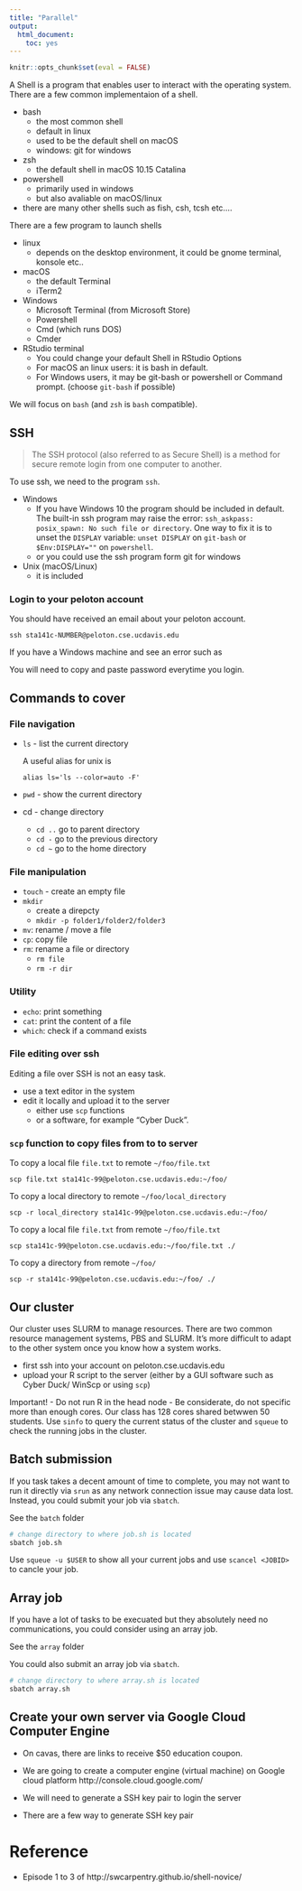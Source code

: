 ```yaml
---
title: "Parallel"
output: 
  html_document: 
    toc: yes
---
```


```r
knitr::opts_chunk$set(eval = FALSE)
```

A Shell is a program that enables user to interact with the operating system. There are a few common implementaion of a shell.

- bash
  - the most common shell
  - default in linux
  - used to be the default shell on macOS
  - windows: git for windows
- zsh
  - the default shell in macOS 10.15 Catalina
- powershell
  - primarily used in windows
  - but also avaliable on macOS/linux
- there are many other shells such as fish, csh, tcsh etc....


There are a few program to launch shells

- linux
  - depends on the desktop environment, it could be gnome terminal, konsole etc..
- macOS
  - the default Terminal
  - iTerm2
- Windows
  - Microsoft Terminal (from Microsoft Store)
  - Powershell
  - Cmd (which runs DOS)
  - Cmder
- RStudio terminal
  - You could change your default Shell in RStudio Options
  - For macOS an linux users: it is bash in default.
  - For Windows users, it may be git-bash or powershell or Command prompt. (choose `git-bash` if possible)


We will focus on `bash` (and `zsh` is `bash` compatible).


## SSH

> The SSH protocol (also referred to as Secure Shell) is a method for secure remote login from one computer to another.

To use ssh, we need to the program `ssh`. 

- Windows
  - If you have Windows 10 the program should be included in default.
    The built-in ssh program may raise the error: `ssh_askpass: posix_spawn: No such file or directory`.
    One way to fix it is to unset the `DISPLAY` variable: 
    `unset DISPLAY` on `git-bash` or `$Env:DISPLAY=""` on `powershell`.
  - or you could use the ssh program form git for windows
- Unix (macOS/Linux)
  - it is included


### Login to your peloton account

You should have received an email about your peloton account.

```
ssh sta141c-NUMBER@peloton.cse.ucdavis.edu
```

If you have a Windows machine and see an error such as 

You will need to copy and paste password everytime you login.



## Commands to cover

### File navigation

- `ls` - list the current directory
  
  A useful alias for unix is
  ```
  alias ls='ls --color=auto -F'
  ```
  
- `pwd` - show the current directory
- cd  - change directory

  - `cd ..` go to parent directory
  - `cd -` go to the previous directory
  - `cd ~` go to the home directory


### File manipulation

- `touch` - create an empty file
- `mkdir` 
  - create a direpcty
  - `mkdir -p folder1/folder2/folder3`
- `mv`: rename / move a file
- `cp`: copy file
- `rm`: rename a file or directory
  - `rm file`
  - `rm -r dir` 

### Utility

- `echo`: print something
- `cat`: print the content of a file
- `which`: check if a command exists


  
### File editing over ssh


Editing a file over SSH is not an easy task. 

- use a text editor in the system
- edit it locally and upload it to the server
  - either use `scp` functions 
  - or a software, for example "Cyber Duck".


### `scp` function to copy files from to to server

To copy a local file `file.txt` to remote `~/foo/file.txt`
```
scp file.txt sta141c-99@peloton.cse.ucdavis.edu:~/foo/
```

To copy a local directory to remote `~/foo/local_directory`
```
scp -r local_directory sta141c-99@peloton.cse.ucdavis.edu:~/foo/
```

To copy a local file `file.txt` from remote `~/foo/file.txt`
```
scp sta141c-99@peloton.cse.ucdavis.edu:~/foo/file.txt ./
```

To copy a directory from remote `~/foo/`
```
scp -r sta141c-99@peloton.cse.ucdavis.edu:~/foo/ ./
```


## Our cluster

Our cluster uses SLURM to manage resources. There are two common resource management systems, PBS and SLURM. It's more difficult to adapt to the other system once you know how a system works.

- first ssh into your account on peloton.cse.ucdavis.edu
- upload your R script to the server (either by a GUI software such as Cyber Duck/ WinScp or using `scp`)


Important! 
- Do not run R in the head node
- Be considerate, do not specific more than enough cores. Our class has 128 cores shared betwwen 50 students. Use `sinfo` to query the current status of the cluster and `squeue` to check the running jobs in the cluster.


## Batch submission

If you task takes a decent amount of time to complete, you may not want to run it directly via `srun` as any network connection issue may cause data lost. Instead, you could submit your job via `sbatch`.


See the `batch` folder

```bash
# change directory to where job.sh is located
sbatch job.sh
```

Use `squeue -u $USER` to show all your current jobs and use `scancel <JOBID>` to cancle your job.


## Array job

If you have a lot of tasks to be execuated but they absolutely need no communications, you could consider using an array job.

See the `array` folder

You could also submit an array job via `sbatch`.

```bash
# change directory to where array.sh is located
sbatch array.sh
```


## Create your own server via Google Cloud Computer Engine

- On cavas, there are links to receive $50 education coupon.

- We are going to create a computer engine (virtual machine) on Google cloud platform http://console.cloud.google.com/

- We will need to generate a SSH key pair to login the server

- There are a few way to generate SSH key pair



# Reference

- Episode 1 to 3 of http://swcarpentry.github.io/shell-novice/
